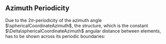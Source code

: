 ::: {.callout-note collapse="true"}
# Azimuth Periodicity
Due to the $2\pi$-periodicity of the azimuth angle $\sphericalCoordinateAzimuth$, the structure, which is the constant $\Delta\sphericalCoordinateAzimuth$ angular distance between elements, has to be shown across its periodic boundaries:
\begin{align*}
    \sphericalCoordinateAzimuth_1 + 2\pi - \sphericalCoordinateAzimuth_{N_\sphericalCoordinateAzimuth} &= \left(- \pi + \frac{\pi}{N_\sphericalCoordinateAzimuth}\right) + 2\pi - \left(- \pi + \frac{\pi}{N_\sphericalCoordinateAzimuth} + (N_\sphericalCoordinateAzimuth-1)\frac{2\pi}{N_\sphericalCoordinateAzimuth} \right) = \frac{2\pi}{N_\sphericalCoordinateAzimuth} = \Delta\sphericalCoordinateAzimuth
\end{align*}
:::